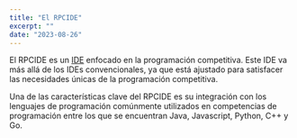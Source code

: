 ```yaml
---
title: "El RPCIDE"
excerpt: ""
date: "2023-08-26"
---
```


El RPCIDE es un [IDE](https://es.wikipedia.org/wiki/Entorno_de_desarrollo_integrado) enfocado en la programación competitiva. Este IDE va más allá de los IDEs convencionales, ya que está ajustado para satisfacer las necesidades únicas de la programación competitiva.

Una de las características clave del RPCIDE es su integración con los lenguajes de programación comúnmente utilizados en competencias de programación entre los que se encuentran Java, Javascript, Python, C++ y Go.